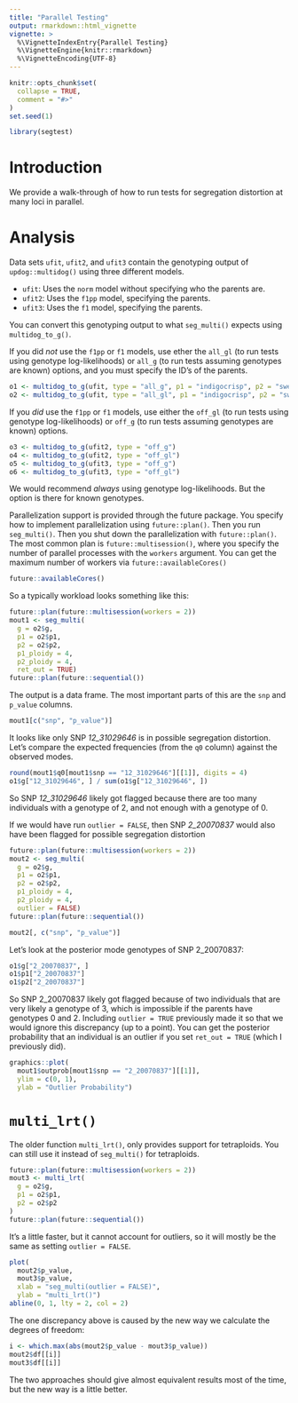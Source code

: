 ```yaml
---
title: "Parallel Testing"
output: rmarkdown::html_vignette
vignette: >
  %\VignetteIndexEntry{Parallel Testing}
  %\VignetteEngine{knitr::rmarkdown}
  %\VignetteEncoding{UTF-8}
---
```


```r
knitr::opts_chunk$set(
  collapse = TRUE,
  comment = "#>"
)
set.seed(1)
```

```r
library(segtest)
```

# Introduction

We provide a walk-through of how to run tests for segregation distortion at many loci in parallel.

# Analysis

Data sets `ufit`, `ufit2`, and `ufit3` contain the genotyping output of `updog::multidog()` using three different models.

- `ufit`: Uses the `norm` model without specifying who the parents are.
- `ufit2`: Uses the `f1pp` model, specifying the parents.
- `ufit3`: Uses the `f1` model, specifying the parents.

You can convert this genotyping output to what `seg_multi()` expects using `multidog_to_g()`.

If you did *not* use the `f1pp` or `f1` models, use ether the `all_gl` (to run tests using genotype log-likelihoods) or `all_g` (to run tests assuming genotypes are known) options, and you must specify the ID's of the parents.

```r
o1 <- multidog_to_g(ufit, type = "all_g", p1 = "indigocrisp", p2 = "sweetcrisp")
o2 <- multidog_to_g(ufit, type = "all_gl", p1 = "indigocrisp", p2 = "sweetcrisp")
```

If you *did* use the `f1pp` or `f1` models, use either the `off_gl` (to run tests using genotype log-likelihoods) or `off_g` (to run tests assuming genotypes are known) options.

```r
o3 <- multidog_to_g(ufit2, type = "off_g")
o4 <- multidog_to_g(ufit2, type = "off_gl")
o5 <- multidog_to_g(ufit3, type = "off_g")
o6 <- multidog_to_g(ufit3, type = "off_gl")
```

We would recommend *always* using genotype log-likelihoods. But the option is there for known genotypes.

Parallelization support is provided through the future package. You specify how to implement parallelization using `future::plan()`. Then you run `seg_multi()`. Then you shut down the parallelization with `future::plan()`. The most common plan is `future::multisession()`, where you specify the number of parallel processes with the `workers` argument. You can get the maximum number of workers via `future::availableCores()`

```r
future::availableCores()
```

So a typically workload looks something like this:
```r
future::plan(future::multisession(workers = 2))
mout1 <- seg_multi(
  g = o2$g, 
  p1 = o2$p1,
  p2 = o2$p2, 
  p1_ploidy = 4, 
  p2_ploidy = 4,
  ret_out = TRUE)
future::plan(future::sequential())
```

The output is a data frame. The most important parts of this are the `snp` and `p_value` columns.
```r
mout1[c("snp", "p_value")]
```


It looks like only SNP *12_31029646* is in possible segregation distortion. Let's compare the expected frequencies (from the `q0` column) against the observed modes.
```r
round(mout1$q0[mout1$snp == "12_31029646"][[1]], digits = 4)
o1$g["12_31029646", ] / sum(o1$g["12_31029646", ])
```
So SNP *12_31029646* likely got flagged because there are too many individuals with a genotype of 2, and not enough with a genotype of 0.

If we would have run `outlier = FALSE`, then SNP *2_20070837* would also have been flagged for possible segregation distortion
```r
future::plan(future::multisession(workers = 2))
mout2 <- seg_multi(
  g = o2$g,
  p1 = o2$p1, 
  p2 = o2$p2, 
  p1_ploidy = 4, 
  p2_ploidy = 4,
  outlier = FALSE)
future::plan(future::sequential())
```
```r
mout2[, c("snp", "p_value")]
```

Let's look at the posterior mode genotypes of SNP 2_20070837:
```r
o1$g["2_20070837", ]
o1$p1["2_20070837"]
o1$p2["2_20070837"]
```
So SNP 2_20070837 likely got flagged because of two individuals that are very likely a genotype of 3, which is impossible if the parents have genotypes 0 and 2. Including `outlier = TRUE` previously made it so that we would ignore this discrepancy (up to a point). You can get the posterior probability that an individual is an outlier if you set `ret_out = TRUE` (which I previously did).

```r
graphics::plot(
  mout1$outprob[mout1$snp == "2_20070837"][[1]], 
  ylim = c(0, 1),
  ylab = "Outlier Probability")
```

# `multi_lrt()`

The older function `multi_lrt()`, only provides support for tetraploids. You can still use it instead of `seg_multi()` for tetraploids. 
```r
future::plan(future::multisession(workers = 2))
mout3 <- multi_lrt(
  g = o2$g,
  p1 = o2$p1, 
  p2 = o2$p2
)
future::plan(future::sequential())
```
It's a little faster, but it cannot account for outliers, so it will mostly be the same as setting `outlier = FALSE`. 
```r
plot(
  mout2$p_value,
  mout3$p_value,
  xlab = "seg_multi(outlier = FALSE)", 
  ylab = "multi_lrt()")
abline(0, 1, lty = 2, col = 2)
```
The one discrepancy above is caused by the new way we calculate the degrees of freedom:
```r
i <- which.max(abs(mout2$p_value - mout3$p_value))
mout2$df[[i]]
mout3$df[[i]]
```
The two approaches should give almost equivalent results most of the time, but the new way is a little better.
